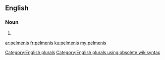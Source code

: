 ==English==

===Noun===
{{head|en}}

# {{plural of|pelmeni}}

[[Category:English plurals]][[Category:English plurals using obsolete wikisyntax]]

[[ar:pelmenis]]
[[fr:pelmenis]]
[[ku:pelmenis]]
[[my:pelmenis]]